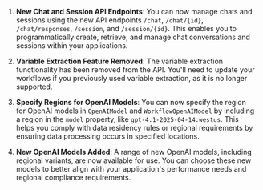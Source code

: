 1. **New Chat and Session API Endpoints**: You can now manage chats and sessions using the new API endpoints `/chat`, `/chat/{id}`, `/chat/responses`, `/session`, and `/session/{id}`. This enables you to programmatically create, retrieve, and manage chat conversations and sessions within your applications.

2. **Variable Extraction Feature Removed**: The variable extraction functionality has been removed from the API. You'll need to update your workflows if you previously used variable extraction, as it is no longer supported.

3. **Specify Regions for OpenAI Models**: You can now specify the region for OpenAI models in `OpenAIModel` and `WorkflowOpenAIModel` by including a region in the `model` property, like `gpt-4.1-2025-04-14:westus`. This helps you comply with data residency rules or regional requirements by ensuring data processing occurs in specified locations.

4. **New OpenAI Models Added**: A range of new OpenAI models, including regional variants, are now available for use. You can choose these new models to better align with your application's performance needs and regional compliance requirements.